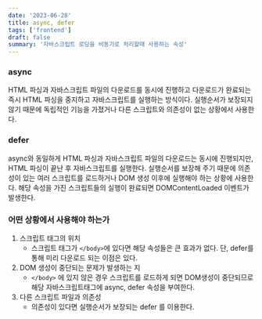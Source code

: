 ```yaml
---
date: '2023-06-28'
title: async, defer
tags: ['frontend']
draft: false
summary: '자바스크립트 로딩을 비동기로 처리할때 사용하는 속성'
---
```


### async

HTML 파싱과 자바스크립트 파일의 다운로드를 동시에 진행하고 다운로드가 완료되는 즉시 HTML 파싱을 중지하고 자바스크립트를 실행하는 방식이다.
실행순서가 보장되지 않기 때문에 독립적인 기능을 가졌거나 다른 스크립트와 의존성이 없는 상황에서 사용한다.

### defer

async와 동일하게 HTML 파싱과 자바스크립트 파일의 다운로드는 동시에 진행되지만, HTML 파싱이 끝난 후 자바스크립트를 실행한다.
실행순서를 보장해 주기 때문에 의존성이 있는 여러 스크립트를 로드하거나 DOM 생성 이후에 실행해야 하는 상황에 사용한다.
해당 속성을 가진 스크립트들의 실행이 완료되면 DOMContentLoaded 이벤트가 발생한다.

### 어떤 상황에서 사용해야 하는가

1. 스크립트 태그의 위치
    - 스크립트 태그가 `</body>`에 있다면 해당 속성들은 큰 효과가 없다. 단, defer를 통해 미리 다운로드 되는 이점은 있다.
2. DOM 생성이 중단되는 문제가 발생하는 지
    - `</body>` 에 있지 않은 경우 스크립트를 로드하게 되면 DOM생성이 중단되므로 해당 자바스크립트태그에 async, defer 속성을 부여한다.
3. 다른 스크립트 파일과 의존성
    - 의존성이 있다면 실행순서가 보장되는 defer 를 이용한다.